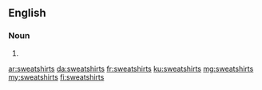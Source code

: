 ==English==

===Noun===
{{head|en|noun plural form}}

# {{plural of|sweatshirt|lang=en}}

[[ar:sweatshirts]]
[[da:sweatshirts]]
[[fr:sweatshirts]]
[[ku:sweatshirts]]
[[mg:sweatshirts]]
[[my:sweatshirts]]
[[fi:sweatshirts]]